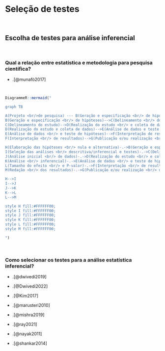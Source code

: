 # **Seleção de testes** {#selecao-testes}

<br>

## Escolha de testes para análise inferencial {#escolha-analise-inferencial}

<br>

### Qual a relação entre estatística e metodologia para pesquisa científica?

- .[@munafò2017]

<br>

```r

DiagrammeR::mermaid("

graph TB

A(Projeto <br/>de pesquisa) --- B(Geração e especificação <br/> de hipóteses)
B(Geração e especificação <br/> de hipóteses)-->C(Delineamento <br/> do estudo)
C(Delineamento do estudo)-->D(Realização do estudo <br/> e coleta de dados)
D(Realização do estudo e coleta de dados)-->E(Análise de dados e teste de hipóteses)
E(Análise de dados <br/> e teste de hipóteses)-->F(Interpretação de resultados)
F(Interpretação <br/> de resultados)-->G(Publicação e/ou realização <br/> do próximo experimento)

H(Elaboração das hipóteses <br/> nula e alternativa)-.->B(Geração e especificação <br/> de hipóteses)
I(Seleção das análises <br/> descritiva/inferencial e testes)-.->C(Delineamento <br/> do estudo)
J(Análise inicial <br/> de dados)-.->D(Realização do estudo <br/> e coleta de dados)
K(Análise <br/> inferencial)-.->E(Análise de dados <br/> e teste de hipóteses)
L(Tamanho do efeito <br/> e P-valor)-.->F(Interpretação <br/> de resultados)
M(Redação <br/> dos resultados)-.->G(Publicação e/ou realização <br/> do próximo experimento)

H-->I
I-->J
J-->K
K-->L
L-->M

style H fill:#FFFFFF00;
style I fill:#FFFFFF00;
style J fill:#FFFFFF00;
style K fill:#FFFFFF00;
style L fill:#FFFFFF00;
style M fill:#FFFFFF00;

")
```

<br>

### Como selecionar os testes para a análise estatística inferencial?

-   .[@dwivedi2019]

-   .[@Dwivedi2022]

-   .[@Kim2017]

-   .[@marusteri2010]

-   .[@mishra2019]

-   .[@ray2021]

-   .[@nayak2011]

-   .[@shankar2014]

<br>
